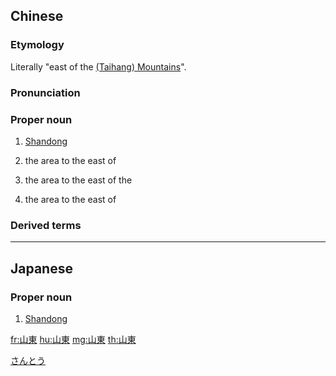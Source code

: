 {{also|山东}}
==Chinese==
{{zh-forms|s=山东}}
{{wikipedia|lang=zh}}

===Etymology===
Literally "east of the [[w:Taihang Mountains|(Taihang) Mountains]]".

===Pronunciation===
{{zh-pron
|m=Shāndōng
|c=saan1 dung1
|mn=Soaⁿ-tang
|ma=Zh-Shandong.ogg
|cat=pn
}}

===Proper noun===
{{zh-proper noun}}

# [[Shandong]] {{gloss|a province of China}}
# {{lb|zh|historical}} the area to the east of {{w|Hangu Pass}}
# {{lb|zh|historical}} the area to the east of the {{w|Taihang Mountains}}
# {{lb|zh|historical}} the area to the east of {{w|Mount Hua}}

===Derived terms===
{{zh-der|山東半島}}

{{zh-cat|Provinces of China}}

----

==Japanese==
{{ja-kanjitab|さん|とう|yomi=o}}

===Proper noun===
{{ja-pos|proper|さんとう}}

# [[Shandong]]

[[Category:ja:Provinces of China|さんとう]]

[[fr:山東]]
[[hu:山東]]
[[mg:山東]]
[[th:山東]]